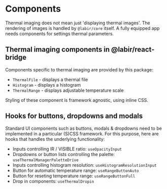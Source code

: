 # Components

Thermal imaging does not mean just 'displaying thermal images'. The rendering of images is handled by `@labir/core` itself. A fully equipped app needs components for settings thermal parameters.

## Thermal imaging components in @labir/react-bridge

Components specific to thermal imaging are provided by this package:

- `ThermalFile` - displays a thermal file
- `Histogram` - displays a histogram
- `ThermalRange` - displays adjustable temperature scale

Styling of these component is framework agnostic, using inline CSS.


## Hooks for buttons, dropdowns and modals

Standard UI components such as buttons, modals & dropdowns need to be implemented in a particular (S)CSS framework. For this purpose, here are hooks that handles the underlying functionality:

- Inputs controlling IR / VISIBLE ratio: `useOpacityInput`
- Dropdowns or button lists controlling the palette: `useThermalManagerPaletteDrive` 
- Inputs controlling histogram resolution: `useHistogramResolutionInput`
- Button for automatic temperature range: `useRangeButtonAuto`
- Button for reseting temperature range: `useRangeButtonFull`
- Drop in components: `useThermalDropin`